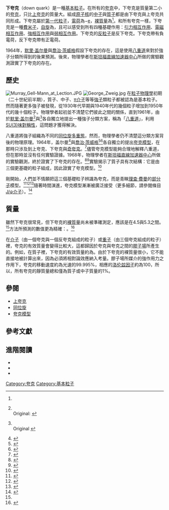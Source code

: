 {{Infobox Particle
| bgcolour =
| name = 下夸克
| image = 
| caption = 
| num_types = 
| composition = [[基本粒子|基本粒子]]
| family = [[費米子|費米子]]
| group = [[夸克|夸克]]
| generation = 第一代
| interaction = [[強相互作用|強]], [[弱相互作用|弱]], [[電磁力|電磁力]], [[重力|重力]]
| particle = 
| antiparticle = 反下夸克 （{{SubatomicParticle|Down antiquark}}）
| theorized = [[默里·盖尔曼|默里·盖尔曼]]（1964）<br />[[喬治·茨威格|喬治·茨威格]]（1964）
| discovered = [[SLAC|SLAC]]（1968）
| symbol = d
| mass ={{val|4.8|+0.5|-0.3|ul=MeV/c2}}<ref name="PDG2013">{{cite web
  |author=J. Beringer (Particle Data Group)
  |url=http://pdg.lbl.gov/2013/tables/rpp2013-sum-quarks.pdf
  |title=PDGLive Particle Summary 'Quarks (u, d, s, c, b, t, b′, t′, Free)'
  |publisher=Particle Data Group
  |year=2013
  |accessdate=2013-07-23
  |display-authors=etal
  |archive-url=https://web.archive.org/web/20131022031536/http://pdg.lbl.gov/2013/tables/rpp2013-sum-quarks.pdf
  |archive-date=2013-10-22
  |dead-url=yes
  }}</ref>
| decay_time = 
| decay_particle = 穩定或[[上夸克|上夸克]] + [[電子|電子]] + [[反電中微子|反電中微子]]
| electric_charge = -{{sfrac|1|3}} [[基本電荷|e]]
| color_charge = 有
| spin = {{sfrac|1|2}}
| num_spin_states = 
 |weak_isospin    = {{nowrap|[[手徵性|LH]]: −{{sfrac|1|2}}, [[手徵性|RH]]: 0}}
 |weak_hypercharge= {{nowrap|[[手徵性|LH]]: {{sfrac|1|3}}, [[手徵性|RH]]: −{{sfrac|2|3}}}}
}}
'''下夸克'''（down quark）是一種[[基本粒子|基本粒子]]。在所有的[[夸克|夸克]]中，下夸克是質量第二小的[[夸克|夸克]]，只比[[上夸克|上夸克]]的質量大。組成[[原子核|原子核]]的[[中子|中子]]與[[質子|質子]]都是由下夸克與上夸克共同形成。下夸克屬於[[代_(粒子物理學)|第一代粒子]]，[[電荷|電荷]]為−{{sfrac|1|3}}[[基本电荷|e]]，[[夸克#質量|裸質量]]為{{val|4.8|+0.5|-0.3|ul=MeV/c2}}<ref name="PDG2013"/>。和所有夸克一樣，下夸克是一種[[費米子|費米子]]，[[自旋|自旋]]為{{sfrac|1|2}}，且可以感受到所有四種基礎作用：[[引力相互作用|引力相互作用]]、[[電磁相互作用|電磁相互作用]]、[[強相互作用|強相互作用]]與[[弱相互作用|弱相互作用]]。下夸克的[[反粒子|反粒子]]是反下夸克。下夸克帶有負電荷，反下夸克帶有正電荷。

1964年，[[默里·盖尔曼|默里·盖尔曼]]與[[喬治·茨威格|喬治·茨威格]]假設下夸克的存在，這是使用[[八重道|八重道]]來對於強子分類所得到的後果預測。後來，物理學者在[[斯坦福直線加速器中心|斯坦福直線加速器中心]]所做的實驗觀測證實了下夸克的存在。

==歷史==
[[File:Murray_Gell-Mann_at_Lection.JPG|thumb]]
[[File:George_Zweig.jpg|thumb]]
在[[粒子物理學|粒子物理學]]初期（二十世紀前半期），質子、中子、[[π介子|π介子]]等等[[強子|強子]]類粒子都被認為是基本粒子。然而隨著更多強子被發現，{{le|粒子園|particle zoo}}從1930年代早期與1940年代的幾個粒子增加到1950年代的幾十個粒子。物理學者起初並不清楚它們彼此之間的關係，直到1961年，由於[[默里·盖尔曼|默里·盖尔曼]]<ref>
{{cite book
 |author=M. Gell-Mann
 |year=2000 |origyear=1964
 |chapter=The Eightfold Way: A theory of strong interaction symmetry
 |editor=M. Gell-Mann, Y. Ne'eman
 |title=The Eightfold Way
 |page=11
 |publisher=Westview Press
 |isbn=0-7382-0299-1
}}<br> Original: {{Cite document
 |author=M. Gell-Mann
 |year=1961
 |title=The Eightfold Way: A theory of strong interaction symmetry
 |work=Synchrotron Laboratory Report CTSL-20
 |publisher=California Institute of Technology
 |postscript=<!--None-->
}}</ref>與{{le|尤瓦爾·內埃曼|Yuval Ne'eman}}<ref>
{{cite book
 |author=Y. Ne'eman
 |year=2000 |origyear=1964
 |chapter=Derivation of strong interactions from gauge invariance
 |editor=M. Gell-Mann, Y. Ne'eman
 |title=The Eightfold Way
 |publisher=Westview Press
 |isbn=0-7382-0299-1
}}<br>Original {{cite journal
 |author=Y. Ne'eman
 |year=1961
 |title=Derivation of strong interactions from gauge invariance
 |journal=Nuclear Physics
 |volume=26 |pages=222
 |doi=10.1016/0029-5582(61)90134-1
 |bibcode = 1961NucPh..26..222N
 |issue=2 }}</ref>各自獨立地提出一種強子分類方案，稱為「[[八重道|八重道]]」，利用[[特殊酉群|SU(3)]][[味_(粒子物理學)|味對稱性]]，這問題才獲得解決。

八重道將強子組織為不同的[[同位旋|同位旋多重態]]，然而，物理學者仍不清楚這分類方案背後的物理原理。1964年，盖尔曼<ref name="Gell-Man1964">
{{cite journal
 |author=M. Gell-Mann
 |title=A Schematic Model of Baryons and Mesons
 |journal=Physics Letters
 |volume=8 |issue=3 |pages=214–215
 |year=1964
 |doi=10.1016/S0031-9163(64)92001-3
|bibcode=1964PhL.....8..214G
}}</ref>與[[喬治·茨威格|喬治·茨威格]]<ref name="Zweig1964a">
{{cite journal
 |author=G. Zweig
 |title=An SU(3) Model for Strong Interaction Symmetry and its Breaking
 |journal=CERN Report No.8181/Th 8419
 |year=1964
}}</ref><ref name="Zweig1964b">
{{cite journal
 |author=G. Zweig
 |title=An SU(3) Model for Strong Interaction Symmetry and its Breaking: II
 |journal=CERN Report No.8419/Th 8412
 |year=1964
}}</ref>各自獨立的提出[[夸克模型|夸克模型]]，在那時只涉及到上夸克、下夸克與[[奇夸克|奇夸克]]。<ref name="Carithers">{{cite journal
 |author=B. Carithers, P. Grannis
 |title=Discovery of the Top Quark
 |url=http://www.slac.stanford.edu/pubs/beamline/25/3/25-3-carithers.pdf
 |format=PDF
 |journal=Beam Line
 |volume=25
 |issue=3
 |pages=4–16
 |publisher=SLAC
 |year=1995
 |accessdate=2008-09-23
 |archive-date=2016-12-03
 |archive-url=https://web.archive.org/web/20161203184213/http://www.slac.stanford.edu/pubs/beamline/25/3/25-3-carithers.pdf
 |dead-url=no
 }}</ref>儘管夸克模型能夠合理地解釋八重道，但在那時並沒有任何實驗證據。1968年，物理學者在[[斯坦福直線加速器中心|斯坦福直線加速器中心]]所做的實驗觀測，終於證實了下夸克的存在。<ref name="Bloom">
{{cite journal
 |author=E. D. Bloom ''et al.''
 |title=High-Energy Inelastic ''e''–''p'' Scattering at 6° and 10°
 |journal=Physical Review Letters
 |volume=23 |issue=16 |pages=930–934
 |year=1969
 |doi=10.1103/PhysRevLett.23.930
|bibcode=1969PhRvL..23..930B
 |last2=Coward
 |first2=D.
 |last3=Destaebler
 |first3=H.
 |last4=Drees
 |first4=J.
 |last5=Miller
 |first5=G.
 |last6=Mo
 |first6=L.
 |last7=Taylor
 |first7=R.
 |last8=Breidenbach
 |first8=M.
 |last9=Friedman
 |first9=J.
|last10=Hartmann
 |first10=G.
 |last11=Kendall
 |first11=H.
 |display-authors=8
 }}</ref><ref name="Breidenbach">
{{cite journal
 |author=M. Breidenbach
 |title=Observed Behavior of Highly Inelastic Electron–Proton Scattering
 |journal=Physical Review Letters
 |volume=23 |issue=16 |pages=935–939
 |year=1969
 |doi=10.1103/PhysRevLett.23.935
|bibcode=1969PhRvL..23..935B
 |last2=Friedman
 |first2=J.
 |last3=Kendall
 |first3=H.
 |last4=Bloom
 |first4=E.
 |last5=Coward
 |first5=D.
 |last6=Destaebler
 |first6=H.
 |last7=Drees
 |first7=J.
 |last8=Mo
 |first8=L.
 |last9=Taylor
 |first9=R.
 |display-authors=etal}}</ref>{{le|深度非弹性碰撞|Deep inelastic scattering}}實驗揭示了質子具有次結構：它是由三個更基礎的粒子組成，因此證實了夸克模型。<ref>{{cite web
 |author      = J. I. Friedman
 |title       = The Road to the Nobel Prize
 |url         = http://www.hueuni.edu.vn/hueuni/en/news_detail.php?NewsID=1606&PHPSESSID=909807ffc5b9c0288cc8d137ff063c72
 |publisher   = Hue University
 |year        = 
 |accessdate  = 2008-09-29
 |deadurl     = yes
 |archiveurl  = https://web.archive.org/web/20081225093044/http://www.hueuni.edu.vn/hueuni/en/news_detail.php?NewsID=1606&PHPSESSID=909807ffc5b9c0288cc8d137ff063c72
 |archivedate = 2008-12-25
 |df          = 
}}</ref>

剛開始，人們並不情願把這三個基礎粒子辨識為夸克，而是青睞[[理查·費曼|理查·費曼]]的[[部分子|部分子]]模型。<ref>
{{cite journal
 |author=R. P. Feynman
 |title=Very High-Energy Collisions of Hadrons
 |journal=[Physical Review Letters
 |volume=23 |issue=24 |pages=1415–1417
 |year=1969
 |doi=10.1103/PhysRevLett.23.1415
|bibcode=1969PhRvL..23.1415F
}}</ref><ref>
{{cite journal
 |author=S. Kretzer
 |title=CTEQ6 Parton Distributions with Heavy Quark Mass Effects
 |journal=Physical Review D
 |volume=69 |issue=11 |page=114005
 |year=2004
 |arxiv=hep-ph/0307022
 |doi=10.1103/PhysRevD.69.114005
|bibcode = 2004PhRvD..69k4005K
 |last2=Lai
 |first2=H.
 |last3=Olness
 |first3=Fredrick
 |last4=Tung
 |first4=W. |display-authors=etal}}</ref><ref name="Griffiths">
{{cite book
 |author=D. J. Griffiths
 |title=Introduction to Elementary Particles
 |url=https://archive.org/details/introductiontoel00grif_780
 |page=[https://archive.org/details/introductiontoel00grif_780/page/n52 42]
 |publisher=John Wiley & Sons
 |year=1987
 |isbn=0-471-60386-4
}}</ref>隨著時間演進，夸克模型漸漸被廣泛接受（更多細節，請參閱條目[[十一月革命|J/ψ介子]]）。<ref>
{{cite book
 |author=M. E. Peskin, D. V. Schroeder
 |year=1995
 |title=An introduction to quantum field theory
 |url=https://archive.org/details/introductiontoqu0000pesk
 |page=[https://archive.org/details/introductiontoqu0000pesk/page/556 556]
 |publisher=Addison–Wesley
 |isbn=0-201-50397-2
}}</ref>

==質量==
雖然下夸克很常見，但下夸克的[[夸克#質量|裸質量]]尚未被準確測定，應該是在4.5與5.3{{val|ul=MeV/c2}}之間。<ref name="PDG2013"/>{{le|格点QCD|Lattice QCD}}方法所預測的數值更為精確：{{val|4.79|0.16|ul=MeV/c2}}。<ref name=lqcd>{{cite web|last=Cho|first=Adrian|title=Mass of the Common Quark Finally Nailed Down|url=http://news.sciencemag.org/sciencenow/2010/04/mass-of-the-common-quark-finally.html|publisher=Science Magazine|date=April 2010|deadurl=yes|archiveurl=https://web.archive.org/web/20120306065114/http://news.sciencemag.org/sciencenow/2010/04/mass-of-the-common-quark-finally.html|archivedate=2012-03-06|df=|accessdate=2018-07-11}}</ref>

在[[介子|介子]]（由一個夸克與一個反夸克組成的粒子）或[[重子|重子]]（由三個夸克組成的粒子）裡，夸克的有效質量會變得比較大，這都歸因於夸克與夸克之間的[[膠子|膠子場]]所產生的{{le|結合能|Quantum chromodynamics binding energy}}。例如，在質子裡，下夸克的有效質量約為{{val|330|u=MeV/c2}}。由於下夸克的裸質量很小，它不能直接地被計算出來，因為必須將相對論效應納入考量。膠子場所媒介的強作用力之作用下，夸克的移動速度約為光速的99.995%，相應的[[洛伦兹因子|洛伦兹因子]]約為100，所以，所有夸克的靜質量總和僅為質子或中子質量的1%。

==參閱==
*[[上夸克|上夸克]]
*[[同位旋|同位旋]]
*[[夸克模型|夸克模型]]

==參考文獻==
{{reflist|2}}

==進階閱讀==
*{{cite journal
 |author=A. Ali, G. Kramer
 |year=2011
 |title=JETS and QCD: A historical review of the discovery of the quark and gluon jets and its impact on QCD
 |journal=European Physical Journal H
 |volume= 36|issue= 2|pages=245
 |doi=10.1140/epjh/e2011-10047-1
|bibcode = 2011EPJH...36..245A |arxiv = 1012.2288 |last2=Kramer
 }}
*{{cite web
 |author=R. Nave
 |title=Quarks
 |url=http://hyperphysics.phy-astr.gsu.edu/hbase/Particles/quark.html
 |work=HyperPhysics
 |publisher=Georgia State University, Department of Physics and Astronomy
 |year=
 |accessdate=2008-06-29
 |archive-date=2015-09-05
 |archive-url=https://web.archive.org/web/20150905155121/http://hyperphysics.phy-astr.gsu.edu/hbase/particles/quark.html
 |dead-url=no
 }}
*{{cite book
 |author=A. Pickering
 |title=Constructing Quarks
 |pages=114–125
 |publisher=University of Chicago Press
 |year=1984
 |isbn=0-226-66799-5
}}
{{Particles}}

{{DEFAULTSORT:X}}
[[Category:夸克|Category:夸克]]
[[Category:基本粒子|Category:基本粒子]]